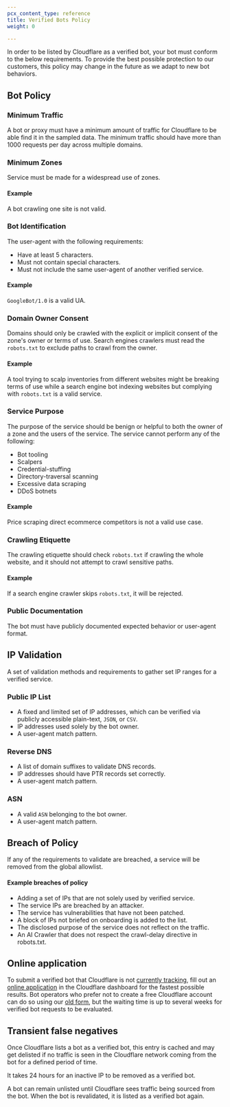 ```yaml
---
pcx_content_type: reference
title: Verified Bots Policy
weight: 0

---
```



In order to be listed by Cloudflare as a <GlossaryTooltip term="verified bot" link="/bots/concepts/bot/#verified-bots">verified bot</GlossaryTooltip>, your <GlossaryTooltip term="bot">bot</GlossaryTooltip> must conform to the below requirements. To provide the best possible protection to our customers, this policy may change in the future as we adapt to new bot behaviors.

## Bot Policy

### Minimum Traffic

A bot or proxy must have a minimum amount of traffic for Cloudflare to be able find it in the sampled data. The minimum traffic should have more than 1000 requests per day across multiple domains.

### Minimum Zones

Service must be made for a widespread use of zones.

#### Example

A bot crawling one site is not valid.

### Bot Identification

The user-agent with the following requirements:

- Have at least 5 characters.
- Must not contain special characters.
- Must not include the same user-agent of another verified service.

#### Example

`GoogleBot/1.0` is a valid UA.

### Domain Owner Consent

Domains should only be crawled with the explicit or implicit consent of the zone's owner or terms of use. Search engines crawlers must read the `robots.txt` to exclude paths to crawl from the owner.

#### Example

A tool trying to scalp inventories from different websites might be breaking terms of use while a search engine bot indexing websites but complying with `robots.txt` is a valid service.

### Service Purpose

The purpose of the service should be benign or helpful to both the owner of a zone and the users of the service. The service cannot perform any of the following:

- Bot tooling
- Scalpers
- Credential-stuffing
- Directory-traversal scanning
- Excessive data scraping
- DDoS botnets

#### Example

Price scraping direct ecommerce competitors is not a valid use case.

### Crawling Etiquette

The crawling etiquette should check `robots.txt` if crawling the whole website, and it should not attempt to crawl sensitive paths.

#### Example

If a search engine crawler skips `robots.txt`, it will be rejected.

### Public Documentation

The bot must have publicly documented expected behavior or user-agent format.

## IP Validation

A set of validation methods and requirements to gather set IP ranges for a verified service.

### Public IP List

- A fixed and limited set of IP addresses, which can be verified via publicly accessible plain-text, `JSON`, or `CSV`.
- IP addresses used solely by the bot owner.
- A user-agent match pattern.

### Reverse DNS

- A list of domain suffixes to validate DNS records.
- IP addresses should have PTR records set correctly.
- A user-agent match pattern.

### ASN

- A valid `ASN` belonging to the bot owner.
- A user-agent match pattern.

## Breach of Policy

If any of the requirements to validate are breached, a service will be removed from the global allowlist.

#### Example breaches of policy

- Adding a set of IPs that are not solely used by verified service.
- The service IPs are breached by an attacker.
- The service has vulnerabilities that have not been patched.
- A block of IPs not briefed on onboarding is added to the list.
- The disclosed purpose of the service does not reflect on the traffic.
- An AI Crawler that does not respect the crawl-delay directive in robots.txt.

## Online application

To submit a verified bot that Cloudflare is not [currently tracking](https://radar.cloudflare.com/verified-bots), fill out an [online application](https://dash.cloudflare.com/?to=/:account/configurations/verified-bots) in the Cloudflare dashboard for the fastest possible results. Bot operators who prefer not to create a free Cloudflare account can do so using our [old form](https://docs.google.com/forms/d/e/1FAIpQLSdqYNuULEypMnp4i5pROSc-uP6x65Xub9svD27mb8JChA_-XA/viewform?usp=sf_link), but the waiting time is up to several weeks for verified bot requests to be evaluated.

## Transient false negatives

Once Cloudflare lists a bot as a verified bot, this entry is cached and may get delisted if no traffic is seen in the Cloudflare network coming from the bot for a defined period of time.

It takes 24 hours for an inactive IP to be removed as a verified bot.

A bot can remain unlisted until Cloudflare sees traffic being sourced from the bot. When the bot is revalidated, it is listed as a verified bot again.
